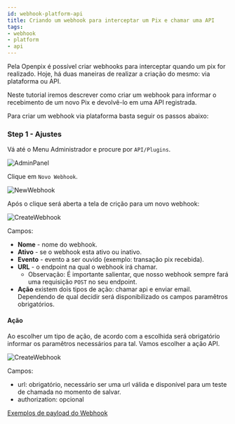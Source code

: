```yaml
---
id: webhook-platform-api
title: Criando um webhook para interceptar um Pix e chamar uma API
tags:
- webhook
- platform
- api
---
```



Pela Openpix é possível criar webhooks para interceptar quando um pix for realizado. Hoje, há duas maneiras de realizar a criação do mesmo: via plataforma ou API.

Neste tutorial iremos descrever como criar um webhook para informar o recebimento de um novo Pix e devolvê-lo em uma API registrada.

Para criar um webhook via plataforma basta seguir os passos abaixo:

### Step 1 - Ajustes

Vá até o Menu Administrador e procure por `API/Plugins`.

![AdminPanel](/img/apis/admin-panel.png)

Clique em `Novo Webhook`.

![NewWebhook](/img/webhook/new-webhook.png)

Após o clique será aberta a tela de crição para um novo webhook:

![CreateWebhook](/img/webhook/create-new-webhook.png)

Campos:

- **Nome** - nome do webhook.
- **Ativo** - se o webhook esta ativo ou inativo.
- **Evento** - evento a ser ouvido (exemplo: transação pix recebida).
- **URL** - o endpoint na qual o webhook irá chamar.
  - Observação: É importante salientar, que nosso webhook sempre fará uma requisição `POST` no seu endpoint.
- **Ação** existem dois tipos de ação: chamar api e enviar email. Dependendo de qual decidir será disponibilizado os campos paramêtros obrigatórios.

#### Ação

Ao escolher um tipo de ação, de acordo com a escolhida será obrigatório informar os paramêtros necessários para tal. Vamos escolher a ação API.

![CreateWebhook](/img/webhook/create-new-webhook-api.png)

Campos:

- url: obrigatório, necessário ser uma url válida e disponível para um teste de chamada no momento de salvar.
- authorization: opcional

[Exemplos de payload do Webhook](/docs/category/exemplos)

